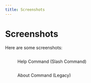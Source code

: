 ```yaml
---
title: Screenshots
---
```



# Screenshots

Here are some screenshots:

<figure>
    <img
        src={helpScreenshot.src}
        width={600}
        alt=""
        style={{
            width: "100%",
        }}
    />
    <figcaption>
        <p>Help Command (Slash Command)</p>
    </figcaption>
</figure>
<figure>
    <img
        src={aboutScreenshot.src}
        width={600}
        alt=""
        style={{
            width: "100%",
        }}
    />
    <figcaption>
        <p>About Command (Legacy)</p>
    </figcaption>
</figure>
